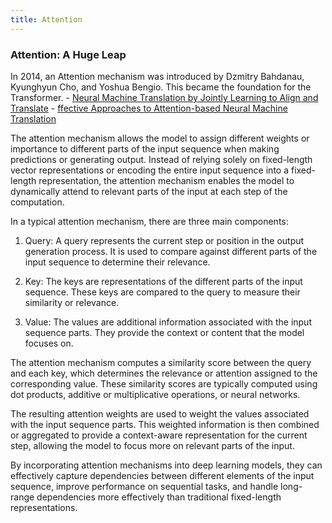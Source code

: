 ```yaml
---
title: Attention
---
```


### Attention: A Huge Leap

In 2014, an Attention mechanism was introduced by Dzmitry Bahdanau, Kyunghyun Cho, and Yoshua Bengio. This became the foundation for the Transformer.
- [Neural Machine Translation by Jointly Learning to Align and Translate](https://arxiv.org/abs/1409.0473)
- [ffective Approaches to Attention-based Neural Machine Translation](https://arxiv.org/abs/1508.04025)

The attention mechanism allows the model to assign different weights or importance to different parts of the input sequence when making predictions or generating output. Instead of relying solely on fixed-length vector representations or encoding the entire input sequence into a fixed-length representation, the attention mechanism enables the model to dynamically attend to relevant parts of the input at each step of the computation.

In a typical attention mechanism, there are three main components:

1. Query: A query represents the current step or position in the output generation process. It is used to compare against different parts of the input sequence to determine their relevance.

2. Key: The keys are representations of the different parts of the input sequence. These keys are compared to the query to measure their similarity or relevance.

3. Value: The values are additional information associated with the input sequence parts. They provide the context or content that the model focuses on.

The attention mechanism computes a similarity score between the query and each key, which determines the relevance or attention assigned to the corresponding value. These similarity scores are typically computed using dot products, additive or multiplicative operations, or neural networks.

The resulting attention weights are used to weight the values associated with the input sequence parts. This weighted information is then combined or aggregated to provide a context-aware representation for the current step, allowing the model to focus more on relevant parts of the input.

By incorporating attention mechanisms into deep learning models, they can effectively capture dependencies between different elements of the input sequence, improve performance on sequential tasks, and handle long-range dependencies more effectively than traditional fixed-length representations.
